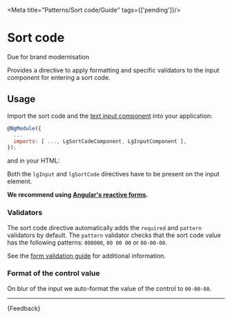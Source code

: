 
<Meta title="Patterns/Sort code/Guide" tags={['pending']}/>

# Sort code

<CustomBadge text="Pending" /> <span class="small-text">Due for brand modernisation</span>

<p class="standfirst">Provides a directive to apply formatting and specific validators to the input component for entering a sort code.</p>

## Usage

Import the sort code and the [text input component](./?path=/docs/components-forms-text-input-guide--docs) into your application:

```js
@NgModule({
  ...
  imports: [ ..., LgSortCodeComponent, LgInputComponent ],
});
```

and in your HTML:

<Source of={SortCodeStories.SortCode} />

Both the `lgInput` and `lgSortCode` directives have to be present on the input element.

**We recommend using <a href="https://angular.io/guide/reactive-forms" target="_blank">Angular's reactive forms</a>.**

### Validators

The sort code directive automatically adds the `required` and `pattern` validators by default.
The `pattern` validator checks that the sort code value has the following patterns: `000000`, `00 00 00` or `00-00-00`.

See the [form validation guide](./?path=/docs/components-forms-form-validation-guide--docs) for additional information.

### Format of the control value

On blur of the input we auto-format the value of the control to `00-00-00`.

***

<Markdown>
  {Feedback}
</Markdown>
